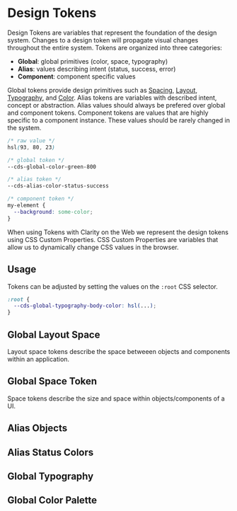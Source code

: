 
<Meta title="Foundation/Design Tokens" />

# Design Tokens

Design Tokens are variables that represent the foundation of the design system.
Changes to a design token will propagate visual changes throughout the entire system.
Tokens are organized into three categories:

- **Global**: global primitives (color, space, typography)
- **Alias**: values describing intent (status, success, error)
- **Component**: component specific values

Global tokens provide design primitives such as [Spacing](./?path=/docs/foundation-spacing-getting-started--page),
[Layout](./?path=/docs/experimental-layout-get-started--page), [Typography](./?path=/docs/experimental-typography-getting-started--page),
and [Color](./?path=/docs/experimental-color-getting-started--page). Alias tokens
are variables with described intent, concept or abstraction. Alias values should
always be prefered over global and component tokens. Component tokens are values
that are highly specific to a component instance. These values should be rarely
changed in the system.

```css
/* raw value */
hsl(93, 80, 23)

/* global token */
--cds-global-color-green-800 

/* alias token */
--cds-alias-color-status-success

/* component token */
my-element {
  --background: some-color;
}
```

When using Tokens with Clarity on the Web we represent the design tokens using
CSS Custom Properties. CSS Custom Properties are variables that allow us to
dynamically change CSS values in the browser.

## Usage

Tokens can be adjusted by setting the values on the `:root` CSS selector.

```css
:root {
  --cds-global-typography-body-color: hsl(...);
}
```

## Global Layout Space

Layout space tokens describe the space betweeen objects and components within an application.

<Preview>
  <Story id="stories-design-tokens--layout-spacing" />
</Preview>

## Global Space Token

Space tokens describe the size and space within objects/components of a UI.

<Preview>
  <Story id="stories-design-tokens--spacing" />
</Preview>

## Alias Objects

<Preview>
  <Story id="stories-design-tokens--objects" />
</Preview>

## Alias Status Colors

<Preview>
  <Story id="stories-design-tokens--status-color" />
</Preview>

## Global Typography

<Preview>
  <Story id="stories-design-tokens--typography" />
</Preview>

## Global Color Palette

<Preview>
  <Story id="stories-design-tokens--color" />
</Preview>
